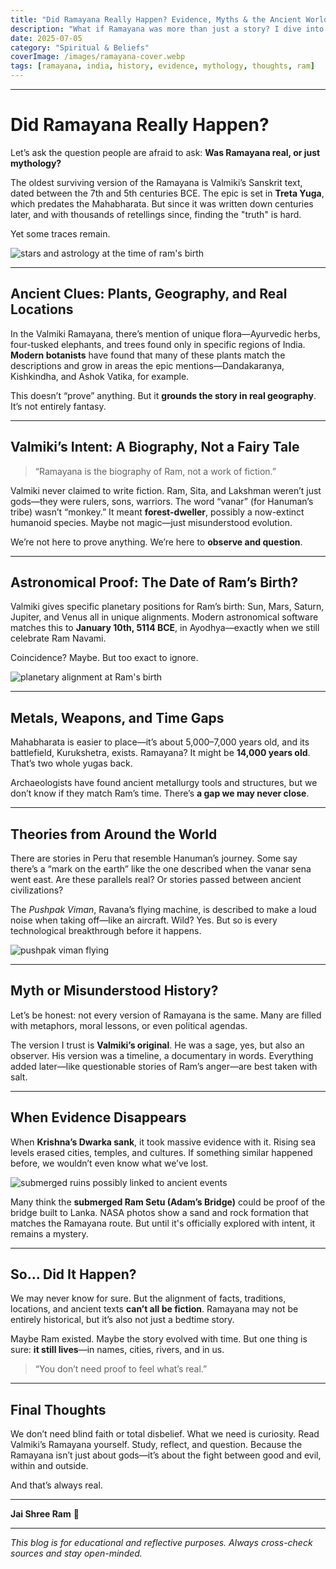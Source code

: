 ```yaml
---
title: "Did Ramayana Really Happen? Evidence, Myths & the Ancient World’s Greatest Mystery"
description: "What if Ramayana was more than just a story? I dive into Valmiki’s epic, real botanical evidence, astronomy, and the mysteries connecting Ramayana to our world today—without sugarcoating anything."
date: 2025-07-05
category: "Spiritual & Beliefs"
coverImage: /images/ramayana-cover.webp
tags: [ramayana, india, history, evidence, mythology, thoughts, ram]
---
```



---

# Did Ramayana Really Happen?

Let’s ask the question people are afraid to ask: **Was Ramayana real, or just mythology?**

The oldest surviving version of the Ramayana is Valmiki’s Sanskrit text, dated between the 7th and 5th centuries BCE. The epic is set in **Treta Yuga**, which predates the Mahabharata. But since it was written down centuries later, and with thousands of retellings since, finding the "truth" is hard.

Yet some traces remain.

<Image
  src="/images/ramayana.webp"
  alt="stars and astrology at the time of ram's birth"
  width={800}
  height={400}
  className="rounded-xl my-6 mx-auto shadow-lg"
/>

---

## Ancient Clues: Plants, Geography, and Real Locations

In the Valmiki Ramayana, there’s mention of unique flora—Ayurvedic herbs, four-tusked elephants, and trees found only in specific regions of India. **Modern botanists** have found that many of these plants match the descriptions and grow in areas the epic mentions—Dandakaranya, Kishkindha, and Ashok Vatika, for example.

This doesn’t “prove” anything. But it **grounds the story in real geography**. It’s not entirely fantasy.

---

## Valmiki’s Intent: A Biography, Not a Fairy Tale

> “Ramayana is the biography of Ram, not a work of fiction.”

Valmiki never claimed to write fiction. Ram, Sita, and Lakshman weren’t just gods—they were rulers, sons, warriors. The word “vanar” (for Hanuman’s tribe) wasn’t “monkey.” It meant **forest-dweller**, possibly a now-extinct humanoid species. Maybe not magic—just misunderstood evolution.

We’re not here to prove anything. We’re here to **observe and question**.

---

## Astronomical Proof: The Date of Ram’s Birth?

Valmiki gives specific planetary positions for Ram’s birth: Sun, Mars, Saturn, Jupiter, and Venus all in unique alignments. Modern astronomical software matches this to **January 10th, 5114 BCE**, in Ayodhya—exactly when we still celebrate Ram Navami.

Coincidence? Maybe. But too exact to ignore.

<Image
  src="/images/ram-birth.webp"
  alt="planetary alignment at Ram's birth"
  width={800}
  height={400}
  className="rounded-xl my-6 mx-auto shadow-lg"
/>

---

## Metals, Weapons, and Time Gaps

Mahabharata is easier to place—it’s about 5,000–7,000 years old, and its battlefield, Kurukshetra, exists. Ramayana? It might be **14,000 years old**. That’s two whole yugas back.

Archaeologists have found ancient metallurgy tools and structures, but we don’t know if they match Ram’s time. There’s **a gap we may never close**.

---

## Theories from Around the World

There are stories in Peru that resemble Hanuman’s journey. Some say there’s a “mark on the earth” like the one described when the vanar sena went east. Are these parallels real? Or stories passed between ancient civilizations?

The *Pushpak Viman*, Ravana’s flying machine, is described to make a loud noise when taking off—like an aircraft. Wild? Yes. But so is every technological breakthrough before it happens.

<Image
  src="/images/pushpak-viman.webp"
  alt="pushpak viman flying"
  width={800}
  height={400}
  className="rounded-xl my-6 mx-auto shadow-lg"
/>

---

## Myth or Misunderstood History?

Let’s be honest: not every version of Ramayana is the same. Many are filled with metaphors, moral lessons, or even political agendas.

The version I trust is **Valmiki’s original**. He was a sage, yes, but also an observer. His version was a timeline, a documentary in words. Everything added later—like questionable stories of Ram’s anger—are best taken with salt.

---

## When Evidence Disappears

When **Krishna’s Dwarka sank**, it took massive evidence with it. Rising sea levels erased cities, temples, and cultures. If something similar happened before, we wouldn’t even know what we’ve lost.

<Image
  src="/images/water-level.webp"
  alt="submerged ruins possibly linked to ancient events"
  width={800}
  height={400}
  className="rounded-xl my-6 mx-auto shadow-lg"
/>

Many think the **submerged Ram Setu (Adam’s Bridge)** could be proof of the bridge built to Lanka. NASA photos show a sand and rock formation that matches the Ramayana route. But until it's officially explored with intent, it remains a mystery.

---

## So... Did It Happen?

We may never know for sure. But the alignment of facts, traditions, locations, and ancient texts **can’t all be fiction**. Ramayana may not be entirely historical, but it’s also not just a bedtime story.

Maybe Ram existed. Maybe the story evolved with time. But one thing is sure: **it still lives**—in names, cities, rivers, and in us.

> “You don’t need proof to feel what’s real.”

---

## Final Thoughts

We don’t need blind faith or total disbelief. What we need is curiosity. Read Valmiki’s Ramayana yourself. Study, reflect, and question. Because the Ramayana isn’t just about gods—it’s about the fight between good and evil, within and outside.

And that’s always real.

---

**Jai Shree Ram** 🙏

---

*This blog is for educational and reflective purposes. Always cross-check sources and stay open-minded.*

